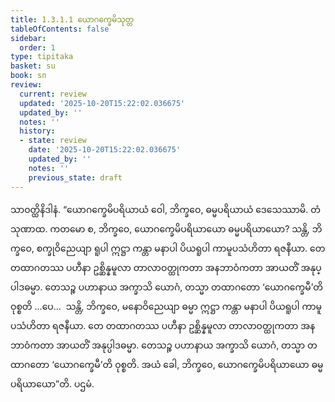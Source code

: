 ```yaml
---
title: 1.3.1.1 ယောဂက္ခေမိသုတ္တ
tableOfContents: false
sidebar:
  order: 1
type: tipitaka
basket: su
book: sn
review:
  current: review
  updated: '2025-10-20T15:22:02.036675'
  updated_by: ''
  notes: ''
  history:
  - state: review
    date: '2025-10-20T15:22:02.036675'
    updated_by: ''
    notes: ''
    previous_state: draft
---
```



<DynamicBreadcrumb />


<ReviewStatus review={frontmatter.review} showDetails={true} />

<HypothesisAnnotation frontmatter={frontmatter} />

<Division number="104" book="sn" e="ch" v="18" p="296">

<Paragraph number="551" book="sn">
သာဝတ္ထိနိဒါနံ. “ယောဂက္ခေမိပရိယာယံ ဝေါ, ဘိက္ခဝေ, ဓမ္မပရိယာယံ ဒေသေဿာမိ. တံ သုဏာထ. ကတမော စ, ဘိက္ခဝေ, ယောဂက္ခေမိပရိယာယော ဓမ္မပရိယာယော? သန္တိ, ဘိက္ခဝေ, စက္ခုဝိညေယျာ ရူပါ ဣဋ္ဌာ ကန္တာ မနာပါ ပိယရူပါ ကာမူပသံဟိတာ ရဇနီယာ. တေ တထာဂတဿ ပဟီနာ ဥစ္ဆိန္နမူလာ တာလာဝတ္ထုကတာ အနဘာဝံကတာ အာယတိံ အနုပ္ပါဒဓမ္မာ. တေသဉ္စ ပဟာနာယ အက္ခာသိ ယောဂံ, တသ္မာ တထာဂတော ‘ယောဂက္ခေမီ’တိ ဝုစ္စတိ …ပေ…  သန္တိ, ဘိက္ခဝေ, မနောဝိညေယျာ ဓမ္မာ ဣဋ္ဌာ ကန္တာ မနာပါ ပိယရူပါ ကာမူပသံဟိတာ ရဇနီယာ. တေ တထာဂတဿ ပဟီနာ ဥစ္ဆိန္နမူလာ တာလာဝတ္ထုကတာ အနဘာဝံကတာ အာယတိံ အနုပ္ပါဒဓမ္မာ. တေသဉ္စ ပဟာနာယ အက္ခာသိ ယောဂံ, တသ္မာ တထာဂတော ‘ယောဂက္ခေမီ’တိ ဝုစ္စတိ. အယံ ခေါ, ဘိက္ခဝေ, ယောဂက္ခေမိပရိယာယော ဓမ္မပရိယာယော”တိ.

</Paragraph>
</Division>

<Paragraph number="552" type="center" book="sn">
ပဌမံ.
</Paragraph>